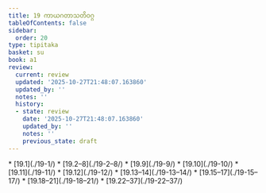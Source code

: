 ```yaml
---
title: 19 ကာယဂတာသတိဝဂ္ဂ
tableOfContents: false
sidebar:
  order: 20
type: tipitaka
basket: su
book: a1
review:
  current: review
  updated: '2025-10-27T21:48:07.163860'
  updated_by: ''
  notes: ''
  history:
  - state: review
    date: '2025-10-27T21:48:07.163860'
    updated_by: ''
    notes: ''
    previous_state: draft
---
```



<ReviewStatus review={frontmatter.review} showDetails={true} />

<HypothesisAnnotation frontmatter={frontmatter} />

<DynamicBreadcrumb />



<TableOfContents book="a1" section="19">
* [19.1](./19-1/)
* [19.2–8](./19-2–8/)
* [19.9](./19-9/)
* [19.10](./19-10/)
* [19.11](./19-11/)
* [19.12](./19-12/)
* [19.13–14](./19-13–14/)
* [19.15–17](./19-15–17/)
* [19.18–21](./19-18–21/)
* [19.22–37](./19-22–37/)
</TableOfContents>